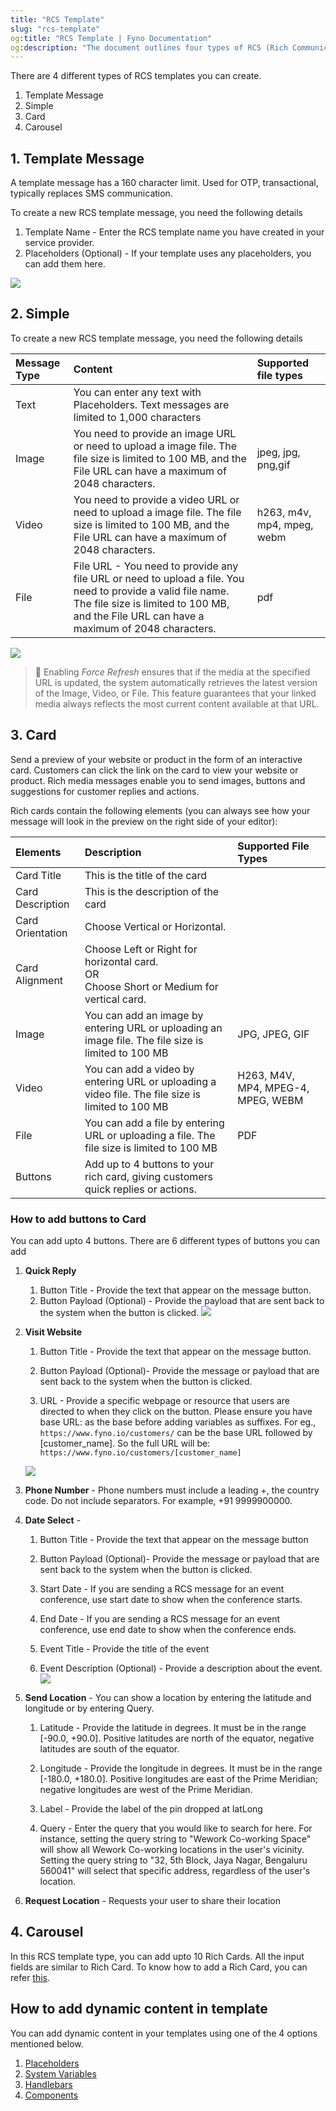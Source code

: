 ```yaml
---
title: "RCS Template"
slug: "rcs-template"
og:title: "RCS Template | Fyno Documentation"
og:description: "The document outlines four types of RCS (Rich Communication Services) templates: Template Message, Simple, Card, and Carousel, detailing their specific features, content requirements, and supported file types."
---
```


There are 4 different types of RCS templates you can create.

1. Template Message
2. Simple
3. Card
4. Carousel

## 1. Template Message

A template message has a 160 character limit. Used for OTP, transactional, typically replaces SMS communication.

To create a new RCS template message, you need the following details

1. Template Name - Enter the RCS template name you have created in your service provider.
2. Placeholders (Optional) - If your template uses any placeholders, you can add them here.

![](/images/ae28728-RCS_Temp_message.png)

## 2. Simple

To create a new RCS template message, you need the following details

| Message Type | Content                                                                                                                                                                                                  | Supported file types       |
| :----------- | :------------------------------------------------------------------------------------------------------------------------------------------------------------------------------------------------------- | :------------------------- |
| Text         | You can enter any text with Placeholders. Text messages are limited to 1,000 characters                                                                                                                  |                            |
| Image        | You need to provide an image URL or need to upload a image file. The file size is limited to 100 MB, and the File URL can have a maximum of 2048 characters.                                             | jpeg, jpg, png,gif         |
| Video        | You need to provide a video URL or need to upload a image file. The file size is limited to 100 MB, and the File URL can have a maximum of 2048 characters.                                              | h263, m4v, mp4, mpeg, webm |
| File         | File URL - You need to provide any file URL or need to upload a file. You need to provide a valid file name. The file size is limited to 100 MB, and the File URL can have a maximum of 2048 characters. | pdf                        |

![](/images/924b505-RCS_Simple.png)

> 📘 Enabling _Force Refresh_ ensures that if the media at the specified URL is updated, the system automatically retrieves the latest version of the Image, Video, or File. This feature guarantees that your linked media always reflects the most current content available at that URL.

## 3. Card

Send a preview of your website or product in the form of an interactive card. Customers can click the link on the card to view your website or product. Rich media messages enable you to send images, buttons and suggestions for customer replies and actions.

Rich cards contain the following elements (you can always see how your message will look in the preview on the right side of your editor):

| Elements         | Description                                                                                         | Supported File Types               |
| :--------------- | :-------------------------------------------------------------------------------------------------- | :--------------------------------- |
| Card Title       | This is the title of the card                                                                       |                                    |
| Card Description | This is the description of the card                                                                 |                                    |
| Card Orientation | Choose Vertical or Horizontal.                                                                      |                                    |
| Card Alignment   | Choose Left or Right for horizontal card.<br/>OR<br/>Choose Short or Medium for vertical card.      |                                    |
| Image            | You can add an image by entering URL or uploading an image file. The file size is limited to 100 MB | JPG, JPEG, GIF                     |
| Video            | You can add a video by entering URL or uploading a video file. The file size is limited to 100 MB   | H263, M4V, MP4, MPEG-4, MPEG, WEBM |
| File             | You can add a file by entering URL or uploading a file. The file size is limited to 100 MB          | PDF                                |
| Buttons          | Add up to 4 buttons to your rich card, giving customers quick replies or actions.                   |                                    |

### How to add buttons to Card

You can add upto 4 buttons. There are 6 different types of buttons you can add

1. **Quick Reply**

    1. Button Title - Provide the text that appear on the message button.
    2. Button Payload (Optional) - Provide the payload that are sent back to the system when the button is clicked.
       ![](/images/815df37-button_QR.png)

2. **Visit Website**

    1. Button Title - Provide the text that appear on the message button.

    2. Button Payload (Optional)- Provide the message or payload that are sent back to the system when the button is clicked.

    3. URL - Provide a specific webpage or resource that users are directed to when they click on the button. Please ensure you have base URL: as the base before adding variables as suffixes. For eg., `https://www.fyno.io/customers/` can be the base URL followed by [customer_name]. So the full URL will be: `https://www.fyno.io/customers/[customer_name]`

    ![](/images/51cd4c6-button_website.png)

3. **Phone Number** - Phone numbers must include a leading +, the country code. Do not include separators. For example, +91 9999900000.

4. **Date Select** -

    1. Button Title - Provide the text that appear on the message button

    2. Button Payload (Optional)- Provide the message or payload that are sent back to the system when the button is clicked.

    3. Start Date - If you are sending a RCS message for an event conference, use start date to show when the conference starts.

    4. End Date - If you are sending a RCS message for an event conference, use end date to show when the conference ends.

    5. Event Title - Provide the title of the event

    6. Event Description (Optional) - Provide a description about the event.
       ![](/images/10a1aa6-button_dates.png)

5. **Send Location** - You can show a location by entering the latitude and longitude or by entering Query.

    1. Latitude - Provide the latitude in degrees. It must be in the range [-90.0, +90.0]. Positive latitudes are north of the equator, negative latitudes are south of the equator.

    2. Longitude - Provide the longitude in degrees. It must be in the range [-180.0, +180.0]. Positive longitudes are east of the Prime Meridian; negative longitudes are west of the Prime Meridian.

    3. Label - Provide the label of the pin dropped at latLong

    4. Query - Enter the query that you would like to search for here. For instance, setting the query string to "Wework Co-working Space" will show all Wework Co-working locations in the user's vicinity. Setting the query string to "32, 5th Block, Jaya Nagar, Bengaluru 560041" will select that specific address, regardless of the user's location.

6. **Request Location** - Requests your user to share their location

## 4. Carousel

In this RCS template type, you can add upto 10 Rich Cards. All the input fields are similar to Rich Card. To know how to add a Rich Card, you can refer [this](./rcs-template#3-card).

## How to add dynamic content in template

You can add dynamic content in your templates using one of the 4 options mentioned below.

1. [Placeholders](./template-dynamic-content#1-placeholders)
2. [System Variables](./template-dynamic-content#2-system-variables)
3. [Handlebars](./template-dynamic-content#3-handlebars)
4. [Components](./template-dynamic-content#4-components)
